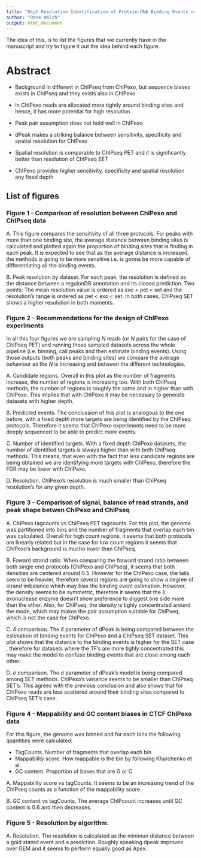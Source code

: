 ```yaml
---
title: "High Resolution Identification of Protein-DNA Binding Events using ChIP-exo and dPeak"
author: "Rene Welch"
output: html_document
---
```


The idea of this, is to list the figures that we currently have in the manuscript and try to figure it out the idea behind each figure.

# Abstract

- Background in different in ChIPseq from ChIPexo, but sequence biases exists in ChIPseq and they exists also in ChIPexo

- In ChIPexo reads are allocated more tightly around binding sites and hence, it has more potential for high resolution

- Peak pair assumption does not hold well in ChIPexo

- dPeak makes a striking balance between sensitivity, specificity and spatial resolution for ChIPexo

- Spatial resolution is comparable to ChIPseq PET and it is significantly better than resolution of ChIPseq SET

- ChIPexo provides higher sensitivity, specificity and spatial resolution any fixed depth

## List of figures

### Figure 1 - Comparison of resolution between ChIPexo and ChIPseq data

A. This figure compares the sensitivity of all three protocols. For peaks with more than one binding site, the average distance between binding sites is calculated and plotted again the proportion of binding sites that is finding in each peak.
It is expected to see that as the average distance is increased, the methods is going to be more sensitive i.e. is gonna be more capable of differentiating all the binding events.

B. Peak resolution by dataset. For each peak, the resolution is defined as the distance between a regulonDB annotation and its closed prediction. Two points: The mean resolution value is ordered as exo < pet < set and the resolution's range is ordered as pet < exo < set. In both cases, ChIPseq SET shows a higher resolution in both moments.

### Figure 2 - Recommendations for the design of ChIPexo experiments

In all this four figures we are sampling  $N$ reads (or $N$ pairs for the case of ChIPseq PET) and running those sampled datasets across the whole pipeline (i.e. binning, call peaks and then estimate binding events). Using those outputs (both peaks and binding sites) we compare the average behaviour as the $N$ is increasing and between the different technologies.

A. Candidate regions. Overall in this plot as the number of fragments increase, the number of regions is increasing too. With both ChIPseq methods, the number of regions is roughly the same and in higher than with ChIPexo. This implies that with ChIPexo it may be necessary to generate datasets with higher depth.

B. Predicted events. The conclussion of this plot is analogous to the one before, with a fixed depth more targets are being identified by the ChIPseq protocols. Therefore it seems that ChIPexo experiments need to be more deeply sequenced to be able to predict more events.

C. Number of identified targets. With a fixed depth ChIPexo datasets, the number of identified targets is always higher than with both ChIPseq methods. This means, that even with the fact that less candidate regions are being obtained we are identifying more targets with ChIPexo, therefore the FDR may be lower with ChIPexo.

D. Resolution. ChIPexo's resolution is much smaller than ChIPseq resolution's for any given depth.

### Figure 3 - Comparison of signal, balance of read strands, and peak shape betwen ChIPexo and ChIPseq

A. ChIPexo tagcounts vs ChIPseq PET tagcounts. For this plot, the genome was partitioned into bins and the number of fragments that overlap each bin was calculated. Overall for high count regions, it seems that both protocols are linearly related but in the case for low count regions it seems that ChIPexo's background is mucho lower than ChIPseq.

B. Foward strand ratio. When comparing the forward strand ratio between both single end protocols (ChIPexo and ChIPseq), it seems that both densities are centered around $0.5$. However for the ChIPexo case, the tails seem to be heavier, therefore several regions are going to show a degree of strand imbalance which may bias the binding event estimation. However, the density seems to be symmetric, therefore it seems that the $\lambda$ exonuclease enzyme doesn't show preference to diggest one side more than the other. Also, for ChIPseq, the density is tighly concentrated around the mode, which may makes the pair assumption suitable for ChIPseq, which is not the case for ChIPexo.

C. $\delta$ comparison. The $\delta$ parameter of dPeak is being compared between the estimation of binding events for ChIPexo and a ChIPseq SET dataset. This plot shows that the distance to the binding events is higher for the SET case , therefore for datasets where the TF's are more tighly concentrated this may make the model to confuse binding events that are close among each other.

D. $\sigma$ comparison. The $\sigma$ parameter of dPeak's model is being compared among SET methods. ChIPexo's variance seems to be smaller than ChIPseq SET's. This agrees with the previous conclusion and also shows that for ChIPexo reads are less scattered around their binding sites compared to ChIPseq SET's case.

### Figure 4 -  Mappability and GC content biases in CTCF ChIPexo data

For this figure, the genome was binned and for each bins the following quantities were calculated:

- TagCounts. Number of fragments that overlap each bin
- Mappability score. How mappable is the bin by following Kharchenko et al.
- GC content. Proportion of bases that are G or C

A. Mappability score vs tagCounts. It seems to be an increasing trend of the ChIPseq counts as a function of the mappability score.

B. GC content vs tagCounts. The average ChIPcount increases until GC content is $0.6$ and then decreases.

### Figure 5 - Resolution by algorithm.

A. Resolution. The resolution is calculated as the minimun distance between a gold stanrd event and a prediction. Roughly speaking  dpeak improves over GEM and it seems to perform equally good as Apex.
















